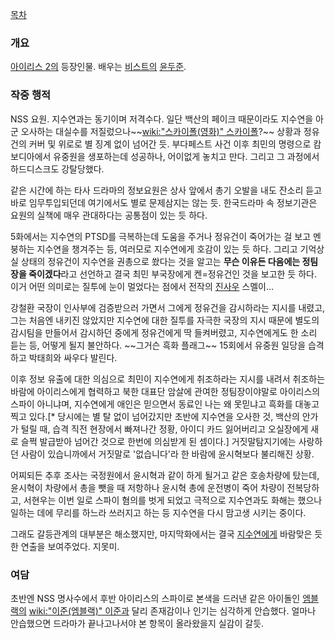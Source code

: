 [[목차]]

=== 개요 ===
[[아이리스 2]]의 등장인물. 배우는 [[비스트]]의 [[윤두준]].

=== 작중 행적 ===
NSS 요원. 지수연과는 동기이며 저격수다. 일단 백산의 페이크 때문이라도 지수연을 아군 오사하는 대실수를 저질렀으나~~[[wiki:"스카이폴(영화)" 스카이폴]]?~~ 상황과 정유건의 커버 및 위로로 별 징계 없이 넘어간 듯. 부다페스트 사건 이후 최민의 명령으로 캄보디아에서 유중원을 생포하는데 성공하나, 어이없게 놓치고 만다. 그리고 그 과정에서 하드디스크도 강탈당했다.

같은 시간에 하는 타사 드라마의 정보요원은 상사 앞에서 총기 오발을 내도 잔소리 듣고 바로 임무투입되던데 여기에서도 별로 문제삼지는 않는 듯. 한국드라마 속 정보기관은 요원의 실책에 매우 관대하다는 공통점이 있는 듯 하다.

5화에서는 지수연의 PTSD를 극복하는데 도움을 주거나 정유건이 죽어가는 걸 보고 멘붕하는 지수연을 챙겨주는 등, 여러모로 지수연에게 호감이 있는 듯 하다. 그리고 기억상실 상태의 정유건이 지수연을 권총으로 쐈다는 것을 알고는 '''무슨 이유든 다음에는 정팀장을 죽이겠다'''라고 선언하고 결국 최민 부국장에게 켄=정유건인 것을 보고한 듯 하다. 이거 어떤 의미로는 질투에 눈이 멀었다는 점에서 전작의 [[진사우]] 스멜이…

강철환 국장이 인사부에 검증받으러 가면서 그에게 정유건을 감시하라는 지시를 내렸고, 그는 처음엔 내키진 않았지만 지수연에 대한 질투를 자극한 국장의 지시 때문에 별도의 감시팀을 만들어서 감시하던 중에게 정유건에게 딱 들켜버렸고, 지수연에게도 한 소리 듣는 등, 어떻게 될지 불안하다. ~~그거슨 흑화 플래그~~ 15회에서 유중원 일당을 습격하고 박태희와 싸우다 발린다.

이후 정보 유출에 대한 의심으로 최민이 지수연에게 취조하라는 지시를 내려서 취조하는 바람에 아이리스에게 협력하고 북한 대표단 암살에 관여한 정팀장이야말로 아이리스의 스파이 아니냐며, 지수연에게 애인은 믿으면서 동료인 나는 왜 못믿냐고 흑화를 대놓고 찍고 있다.[* 당시에는 별 탈 없이 넘어갔지만 초반에 지수연을 오사한 것, 백산의 안가가 털릴 때, 습격 직전 현장에서 빠져나간 정황, 아이디 카드 잃어버리고 오실장에게 새로 슬쩍 발급받아 넘어간 것으로 한번에 의심받게 된 셈이다.] 거짓말탐지기에는 사랑하던 사람이 있습니까에서 거짓말로 '없습니다'라 한 바람에 윤시혁보다 불리해진 상황.

어찌되든 추후 조사는 국정원에서 윤시혁과 같이 하게 될거고 같은 호송차량에 탔는데, 윤시혁이 차량에서 총을 뺏을 때 저항하나 윤시혁 총에 운전병이 죽어 차량이 전복당하고, 서현우는 이번 일로 스파이 혐의를 벗게 되었고 극적으로 지수연과도 화해는 했으나 일하는 데에 무리를 하느라 쓰러지고 하는 등 지수연을 다시 맘고생 시키는 중이다.

그래도 갈등관계의 대부분은 해소했지만, 마지막화에서는 결국 [[지수연(아이리스 2)|지수연]]에게 바람맞은 듯한 연출을 보여주었다. 지못미.

=== 여담 ===
초반엔 NSS 명사수에서 후반 아이리스의 스파이로 본색을 드러낸 같은 아이돌인 [[엠블랙]]의 [[wiki:"이준(엠블랙)" 이준]]과 달리 존재감이나 인기는 심각하게 안습했다. 얼마나 안습했으면 드라마가 끝나고나서야 본 항목이 올라왔을지 실감이 갈듯.
